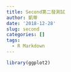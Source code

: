 ```yaml
---
title: Second第二發測試
author: 凱蒂
date: '2018-12-28'
slug: second
categories: []
tags:
  - R Markdown
---
```

```r
library(ggplot2)
```

